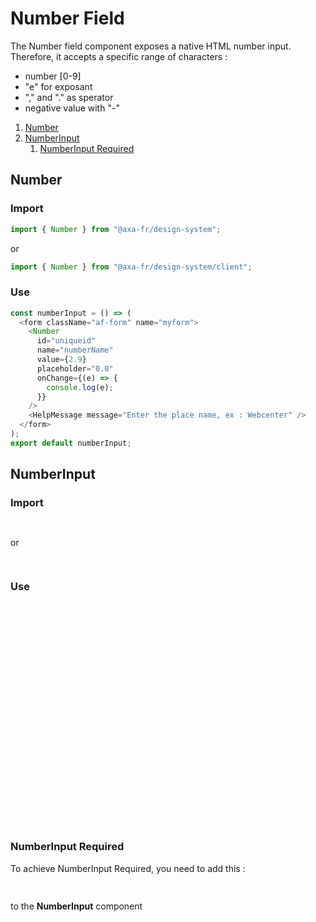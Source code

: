 
# Number Field

The Number field component exposes a native HTML number input. Therefore, it accepts a specific range of characters :

- number [0-9]
- "e" for exposant
- "," and "." as sperator
- negative value with "-"

1. [Number](#number)
2. [NumberInput](#numberinput)
   1. [NumberInput Required](#numberinput-required)

<Meta of={NumberStories} />

## Number

### Import

```javascript
import { Number } from "@axa-fr/design-system";
```

or

```javascript
import { Number } from "@axa-fr/design-system/client";
```

### Use

```javascript
const numberInput = () => (
  <form className="af-form" name="myform">
    <Number
      id="uniqueid"
      name="numberName"
      value={2.9}
      placeholder="0.0"
      onChange={(e) => {
        console.log(e);
      }}
    />
    <HelpMessage message="Enter the place name, ex : Webcenter" />
  </form>
);
export default numberInput;
```

<Canvas of={NumberStories.NumberStory} />

<Controls of={NumberStories.NumberStory} />

## NumberInput

### Import

```javascript
import { NumberInput } from "@axa-fr/design-system";
```

or

```javascript
import { NumberInput } from "@axa-fr/design-system/client";
```

### Use

```javascript
const NumberInputReturn = () => (
  <div>
    <form className="af-form" name="myform">
      <NumberInput
        id="uniqueid"
        value={10}
        label="Place name"
        name="placeName"
        onChange={(e) => {
          console.log(e);
        }}
        messageType={MessageTypes.error}
        classNameContainerLabel="col-md-2"
        classNameContainerInput="col-md-10"
        helpMessage="Enter the place name, ex : Webcenter"
      >
        <Help mode={PopoverModes.click} placement={PopoverPlacements.right}>
          Lorem ipsum dolor sit amet
        </Help>
      </NumberInput>
    </form>
  </div>
);
export default NumberInputReturn;
```

<Canvas of={NumberInputStories.NumberInputStory} />

### NumberInput Required

To achieve NumberInput Required, you need to add this :

```javascript
classModifier = "required";
```

to the **NumberInput** component
